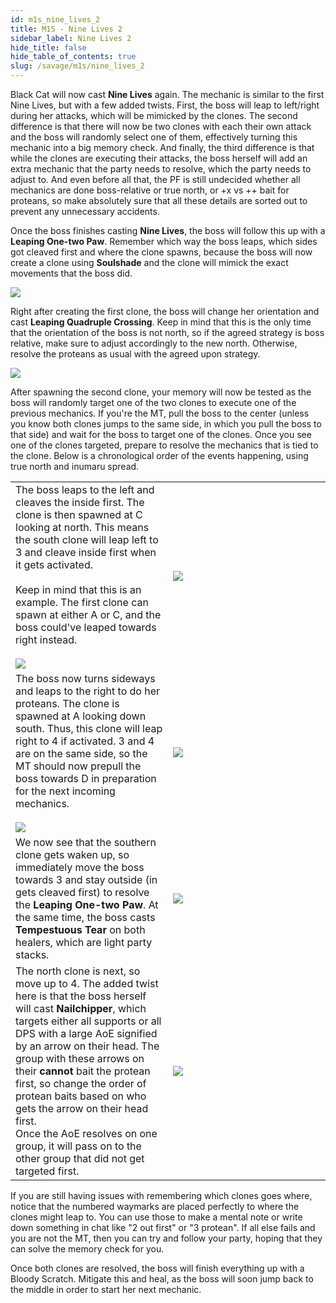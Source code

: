 ```yaml
---
id: m1s_nine_lives_2
title: M1S - Nine Lives 2
sidebar_label: Nine Lives 2
hide_title: false
hide_table_of_contents: true
slug: /savage/m1s/nine_lives_2
---
```


Black Cat will now cast <strong>Nine Lives</strong> again. The mechanic is similar to the first Nine Lives, but with a few added twists. First, the boss will leap to left/right during her attacks, which will be mimicked by the clones. The second difference is that there will now be two clones with each their own attack and the boss will randomly select one of them, effectively turning this mechanic into a big memory check. And finally, the third difference is that while the clones are executing their attacks, the boss herself will add an extra mechanic that the party needs to resolve, which the party needs to adjust to. And even before all that, the PF is still undecided whether all mechanics are done boss-relative or true north, or +x vs ++ bait for proteans, so make absolutely sure that all these details are sorted out to prevent any unnecessary accidents.

Once the boss finishes casting <strong>Nine Lives</strong>, the boss will follow this up with a <strong>Leaping One-two Paw</strong>. Remember which way the boss leaps, which sides got cleaved first and where the clone spawns, because the boss will now create a clone using <strong>Soulshade</strong> and the clone will mimick the exact movements that the boss did. 

<img src='https://ffxivkittenassets.z7.web.core.windows.net/m1s/nine_lives_leaping_one_two_paw_1.gif' />

Right after creating the first clone, the boss will change her orientation and cast <strong>Leaping Quadruple Crossing</strong>. Keep in mind that this is the only time that the orientation of the boss is not north, so if the agreed strategy is boss relative, make sure to adjust accordingly to the new north. Otherwise, resolve the proteans as usual with the agreed upon strategy. 

<img src='https://ffxivkittenassets.z7.web.core.windows.net/m1s/nine_lives_leaping_quadruple_crossing_2.gif' />

After spawning the second clone, your memory will now be tested as the boss will randomly target one of the two clones to execute one of the previous mechanics. If you're the MT, pull the boss to the center (unless you know both clones jumps to the same side, in which you pull the boss to that side) and wait for the boss to target one of the clones. Once you see one of the clones targeted, prepare to resolve the mechanics that is tied to the clone. Below is a chronological order of the events happening, using true north and inumaru spread.

<table width='80%'>
    <tr>
        <td width='30%'>The boss leaps to the left and cleaves the inside first. The clone is then spawned at C looking at north. This means the south clone will leap left to 3 and cleave inside first when it gets activated.<br /><br /> Keep in mind that this is an example. The first clone can spawn at either A or C, and the boss could've leaped towards right instead.<br /><br /><img src='https://ffxivkittenassets.z7.web.core.windows.net/m1s/nine_lives_leaping_one_two_paw_1.gif' /></td>
        <td width='30%'><img src='https://ffxivkittenassets.z7.web.core.windows.net/m1s/nine_lives_two_1.png' /></td>
    </tr>
    <tr>
        <td>The boss now turns sideways and leaps to the right to do her proteans. The clone is spawned at A looking down south. Thus, this clone will leap right to 4 if activated. 3 and 4 are on the same side, so the MT should now prepull the boss towards D in preparation for the next incoming mechanics. <br /><br /><img src='https://ffxivkittenassets.z7.web.core.windows.net/m1s/nine_lives_leaping_quadruple_crossing_2.gif' /></td>
        <td><img src='https://ffxivkittenassets.z7.web.core.windows.net/m1s/nine_lives_two_2.png' /></td>
    </tr>
    <tr>
        <td>We now see that the southern clone gets waken up, so immediately move the boss towards 3 and stay outside (in gets cleaved first) to resolve the <strong>Leaping One-two Paw</strong>. At the same time, the boss casts <strong>Tempestuous Tear</strong> on both healers, which are light party stacks.</td>
        <td><img src='https://ffxivkittenassets.z7.web.core.windows.net/m1s/nine_lives_two_1.gif' /></td>
    </tr>
    <tr>
        <td>The north clone is next, so move up to 4. The added twist here is that the boss herself will cast <strong>Nailchipper</strong>, which targets either all supports or all DPS with a large AoE signified by an arrow on their head. The group with these arrows on their <strong>cannot</strong> bait the protean first, so change the order of protean baits based on who gets the arrow on their head first. <br /> Once the AoE resolves on one group, it will pass on to the other group that did not get targeted first.</td>
        <td><img src='https://ffxivkittenassets.z7.web.core.windows.net/m1s/nine_lives_two_2.gif' /></td>
    </tr>
</table>

If you are still having issues with remembering which clones goes where, notice that the numbered waymarks are placed perfectly to where the clones might leap to. You can use those to make a mental note or write down something in chat like "2 out first" or "3 protean". If all else fails and you are not the MT, then you can try and follow your party, hoping that they can solve the memory check for you.

Once both clones are resolved, the boss will finish everything up with a <Raidwide>Bloody Scratch</Raidwide>. Mitigate this and heal, as the boss will soon jump back to the middle in order to start her next mechanic.